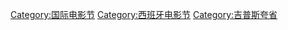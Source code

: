 [[Category:国际电影节|Category:国际电影节]]
[[Category:西班牙电影节|Category:西班牙电影节]]
[[Category:吉普斯夸省|Category:吉普斯夸省]]